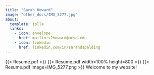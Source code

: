 ```yaml
---
title: "Sarah Howard"
image: "other_docs/IMG_5277.jpg"
about:
  template: jolla
  links:
    - icon: envelope
      href: mailto:s2howard@ucsd.edu
    - icon: linkedin
      href: linkedin.com/in/sarahdspalding
---
```

{{< Resume.pdf >}}
{{< Resume.pdf width=100% height=800 >}}
{{< Resume.pdf image=IMG_5277.png >}}
Welcome to my website!
